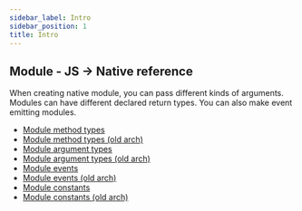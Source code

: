 ```yaml
---
sidebar_label: Intro
sidebar_position: 1
title: Intro
---
```


## Module - JS -> Native reference

When creating native module, you can pass different kinds of arguments. Modules can have different declared return types. You can also make event emitting modules.

- [Module method types](./module-method-types)
- [Module method types (old arch)](./module-method-types-old)
- [Module argument types](./module-args-types)
- [Module argument types (old arch)](./module-args-types-old)
- [Module events](./module-events)
- [Module events (old arch)](./module-events-old)
- [Module constants](./module-constants)
- [Module constants (old arch)](./module-constants-old)
